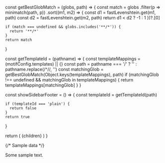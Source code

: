 

  const getBestGlobMatch = (globs, path) => {
    const match = globs
      .filter(p => minimatch(path, p))
      .sort((m1, m2) => {
        const d1 = fastLevenshtein.get(m1, path)
        const d2 = fastLevenshtein.get(m2, path)
        return d1 < d2 ? -1 : 1
      })?.[0]

    if (match === undefined && globs.includes('**/*')) {
      return '**/*'
    }
    return match
  }

  const getTemplateId = (pathname) => {
    const templateMappings = (motifConfig.templates) || {}
    const path = pathname === '/' ? '' : pathname.replace(/^\//, '')
    const matchingGlob = getBestGlobMatch(Object.keys(templateMappings), path)
    if (matchingGlob !== undefined && matchingGlob in templateMappings) {
      return templateMappings[matchingGlob]
    }
  }

  const showSidebarFooter = () => {
    const templateId = getTemplateId(path)

    if (templateId === 'plain') {
      return false
    }
    return true
  }

  return (
    <BaseTemplate
      filename={filename}
      path={path}
      files={files}
      meta={meta}
      includeSidebar={showSidebarFooter()}
      includeFooterNav={showSidebarFooter()}
    >
      {children}
    </BaseTemplate>
  )
}


{/* Sample data */}

Some sample text.
